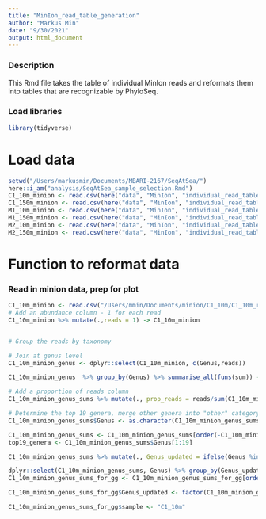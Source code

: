```yaml
---
title: "MinIon_read_table_generation"
author: "Markus Min"
date: "9/30/2021"
output: html_document
---
```


### Description
This Rmd file takes the table of individual MinIon reads and reformats them into tables that are recognizable by PhyloSeq.

### Load libraries
```r
library(tidyverse)
```


# Load data
```r
setwd("/Users/markusmin/Documents/MBARI-2167/SeqAtSea/")
here::i_am("analysis/SeqAtSea_sample_selection.Rmd")
C1_10m_minion <- read.csv(here("data", "MinIon", "individual_read_tables", "C1_10m_read_table.tsv"), sep = "\t")
C1_150m_minion <- read.csv(here("data", "MinIon", "individual_read_tables", "C1_150m_read_table.tsv"), sep = "\t")
M1_10m_minion <- read.csv(here("data", "MinIon", "individual_read_tables", "M1_10m_read_table.tsv"), sep = "\t")
M1_150m_minion <- read.csv(here("data", "MinIon", "individual_read_tables", "M1_150m_read_table.tsv"), sep = "\t")
M2_10m_minion <- read.csv(here("data", "MinIon", "individual_read_tables", "M2_10m_read_table.tsv"), sep = "\t")
M2_150m_minion <- read.csv(here("data", "MinIon", "individual_read_tables", "M2_150m_read_table.tsv"), sep = "\t")
```


# Function to reformat data

### Read in minion data, prep for plot
```r
C1_10m_minion <- read.csv("/Users/mmin/Documents/minion/C1_10m/C1_10m_read_table.tsv", sep = "\t")
# Add an abundance column - 1 for each read
C1_10m_minion %>% mutate(.,reads = 1) -> C1_10m_minion


# Group the reads by taxonomy

# Join at genus level
C1_10m_minion_genus <- dplyr::select(C1_10m_minion, c(Genus,reads))

C1_10m_minion_genus  %>% group_by(Genus) %>% summarise_all(funs(sum)) -> C1_10m_minion_genus_sums

# Add a proportion of reads column
C1_10m_minion_genus_sums %>% mutate(., prop_reads = reads/sum(C1_10m_minion_genus_sums$reads)) -> C1_10m_minion_genus_sums

# Determine the top 19 genera, merge other genera into "other" category
C1_10m_minion_genus_sums$Genus <- as.character(C1_10m_minion_genus_sums$Genus)

C1_10m_minion_genus_sums <- C1_10m_minion_genus_sums[order(-C1_10m_minion_genus_sums$reads),]
top19_genera <- C1_10m_minion_genus_sums$Genus[1:19]

C1_10m_minion_genus_sums %>% mutate(., Genus_updated = ifelse(Genus %in% top19_genera, Genus, "other")) -> C1_10m_minion_genus_sums

dplyr::select(C1_10m_minion_genus_sums,-Genus) %>% group_by(Genus_updated) %>% summarise_all(funs(sum)) -> C1_10m_minion_genus_sums_for_gg
C1_10m_minion_genus_sums_for_gg <- C1_10m_minion_genus_sums_for_gg[order(-C1_10m_minion_genus_sums_for_gg$reads),]

C1_10m_minion_genus_sums_for_gg$Genus_updated <- factor(C1_10m_minion_genus_sums_for_gg$Genus_updated, levels = c(subset(C1_10m_minion_genus_sums_for_gg,!(Genus_updated %in% c("other","unassigned")))$Genus_updated, "other","unassigned"))

C1_10m_minion_genus_sums_for_gg$sample <- "C1_10m"
```